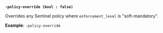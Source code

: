 <a id="global-policy-override" />

**`-policy-override (bool : false)`**

Overrides any Sentinel policy where `enforcement_level` is "soft-mandatory".

**Example**: `-policy-override`


